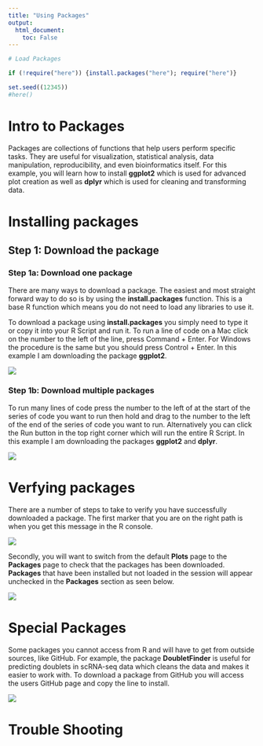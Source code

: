 ```yaml
---
title: "Using Packages"
output: 
  html_document:
    toc: False
---
```


```r
# Load Packages 

if (!require("here")) {install.packages("here"); require("here")}

set.seed((12345))
#here()

```

# Intro to Packages 

Packages are collections of functions that help users perform specific tasks. They are useful for visualization, statistical analysis, data manipulation, reproducibility, and even bioinformatics itself. For this example, you will learn how to install **ggplot2** which is used for advanced plot creation as well as **dplyr** which is used for cleaning and transforming data. 

# Installing packages

## Step 1: Download the package

### Step 1a: Download one package

There are many ways to download a package. The easiest and most straight forward way to do so is by using the **install.packages** function. This is a base R function which means you do not need to load any libraries to use it.

To download a package using **install.packages** you simply need to type it or copy it into your R Script and run it. To run a line of code on a Mac click on the number to the left of the line, press Command + Enter. For Windows the procedure is the same but you should press Control + Enter. In this example I am downloading the package **ggplot2**.

![](`r here::here("Images", "PG_Screenshot 1.png")`)

### Step 1b: Download multiple packages

To run many lines of code press the number to the left of at the start of the series of code you want to run then hold and drag to the number to the left of the end of the series of code you want to run. Alternatively you can click the Run button in the top right corner which will run the entire R Script. In this example I am downloading the packages **ggplot2** and **dplyr**.

![](`r here::here("Images", "PG_Screenshot 2.png")`)

# Verfying packages  

There are a number of steps to take to verify you have successfully downloaded a package. The first marker that you are on the right path is when you get this message in the R console.

![](`r here::here("Images", "PG_Screenshot 3.png")`)

Secondly, you will want to switch from the default **Plots** page to the **Packages** page to check that the packages has been downloaded. **Packages** that have been installed but not  loaded in the session will appear unchecked in the **Packages** section as seen below.

![](`r here::here("Images", "PG_Screenshot 4.png")`)

# Special Packages

Some packages you cannot access from R and will have to get from outside sources, like GitHub. For example, the package **DoubletFinder** is useful for predicting doublets in scRNA-seq data which cleans the data and makes it easier to work with. To download a package from GitHub you will access the users GitHub page and copy the line to install. 

![](`r here::here("Images", "PG_Screenshot 5.png")`)



# Trouble Shooting

